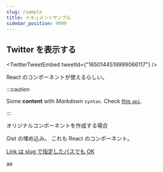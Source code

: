 ```yaml
---
slug: /sample
title: ドキュメントサンプル
sidebar_position: 9999
---
```


## Twitter を表示する

<TwitterTweetEmbed tweetId={"1650144519999066117"} />

React のコンポーネントが使えるらしい。

:::caution

Some **content** with _Markdown_ `syntax`. Check [this `api`](#).

:::

オリジナルコンポーネントを作成する場合

<Gist id="99dd53485029bf20bdb91152e7bc6be8" file="list_test.py" />

Gist の埋め込み。
これも React のコンポーネント。

[Link は slug で指定したパスでも OK](/blog)

<LinkCard url="/usd" />
aa
